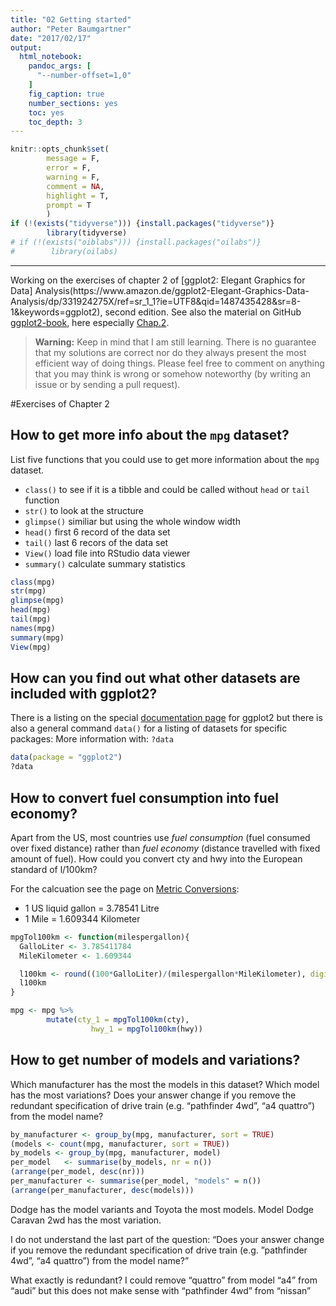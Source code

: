 ```yaml
---
title: "02 Getting started"
author: "Peter Baumgartner"
date: "2017/02/17"
output: 
  html_notebook: 
    pandoc_args: [ 
      "--number-offset=1,0" 
    ]
    fig_caption: true
    number_sections: yes
    toc: yes
    toc_depth: 3
---
```

```r
knitr::opts_chunk$set(
        message = F,
        error = F,
        warning = F,
        comment = NA,
        highlight = T,
        prompt = T
        )
if (!(exists("tidyverse"))) {install.packages("tidyverse")}
        library(tidyverse)
# if (!(exists("oiblabs"))) {install.packages("oilabs")}
#        library(oilabs)
```
***

Working on the exercises of chapter 2 of [ggplot2: Elegant Graphics for Data] Analysis(https://www.amazon.de/ggplot2-Elegant-Graphics-Data-Analysis/dp/331924275X/ref=sr_1_1?ie=UTF8&qid=1487435428&sr=8-1&keywords=ggplot2), second edition. See also the material on GitHub [ggplot2-book](https://github.com/hadley/ggplot2-book), here especially [Chap.2](https://github.com/hadley/ggplot2-book/blob/master/ggplot.rmd).

>**Warning:** Keep in mind that I am still learning. There is no guarantee that my solutions are correct nor do they always present the most efficient way of doing things. Please feel free to comment on anything that you may think is wrong or somehow noteworthy (by writing an issue or by sending a pull request).

#Exercises of Chapter 2

## How to get more info about the `mpg` dataset?
List five functions that you could use to get more information about the `mpg` dataset.

* `class()`     to see if it is a tibble and could be called without `head` or `tail` function
* `str()`       to look at the structure
* `glimpse()`   similiar but using the whole window width
* `head()`      first 6 record of the data set
* `tail()`      last 6 recors of the data set
* `View()`      load file into RStudio data viewer
* `summary()`   calculate summary statistics
```r
class(mpg)
str(mpg)
glimpse(mpg)
head(mpg)
tail(mpg)
names(mpg)
summary(mpg)
View(mpg)

```


## How can you find out what other datasets are included with ggplot2?
There is a listing on the special [documentation page](http://docs.ggplot2.org/current/index.html) for ggplot2 but there is also a general command `data()` for a listing of datasets for specific packages: More information with: `?data`
```r
data(package = "ggplot2")
?data
```

## How to convert fuel consumption into fuel economy?
Apart from the US, most countries use _fuel consumption_ (fuel consumed over fixed distance) rather than _fuel economy_ (distance travelled with fixed amount of fuel). How could you convert cty and hwy into the European standard of l/100km?

For the calcuation see the page on [Metric Conversions](http://www.metric-conversions.org): 

* 1 US liquid gallon = 3.78541 Litre
* 1 Mile = 1.609344 Kilometer

```r
mpgTol100km <- function(milespergallon){
  GalloLiter <- 3.785411784
  MileKilometer <- 1.609344 

  l100km <- round((100*GalloLiter)/(milespergallon*MileKilometer), digits = 1)
  l100km
}

mpg <- mpg %>%
        mutate(cty_1 = mpgTol100km(cty),
                  hwy_1 = mpgTol100km(hwy))
```

## How to get number of models and variations?
Which manufacturer has the most the models in this dataset? Which model has the most variations? Does your answer change if you remove the redundant specification of drive train (e.g. "pathfinder 4wd", "a4 quattro") from the model name?
```r
by_manufacturer <- group_by(mpg, manufacturer, sort = TRUE)
(models <- count(mpg, manufacturer, sort = TRUE))
by_models <- group_by(mpg, manufacturer, model)
per_model   <- summarise(by_models, nr = n())
(arrange(per_model, desc(nr)))
per_manufacturer <- summarise(per_model, "models" = n())
(arrange(per_manufacturer, desc(models)))
```
Dodge has the model variants and Toyota the most models. Model Dodge Caravan 2wd has the most variation.

I do not understand the last part of the question: "Does your answer change if you remove the redundant specification of drive train (e.g. "pathfinder 4wd", "a4 quattro") from the model name?" 

What exactly is redundant? I could remove "quattro" from model "a4" from "audi" but this does not make sense with "pathfinder 4wd" from "nissan"
